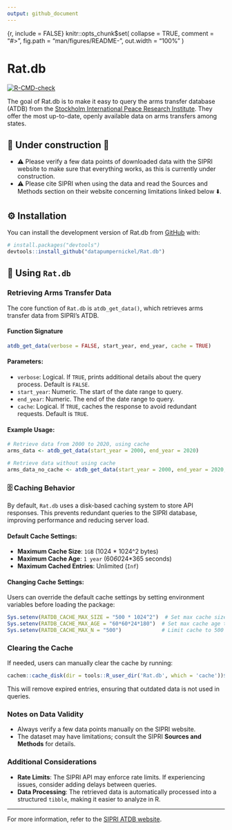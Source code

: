 ```yaml
---
output: github_document
---
```


<!-- README.md is generated from README.Rmd. Please edit that file -->

{r, include = FALSE}
knitr::opts_chunk$set(
  collapse = TRUE,
  comment = "#>",
  fig.path = "man/figures/README-",
  out.width = "100%"
)

# Rat.db

<!-- badges: start -->
[![R-CMD-check](https://github.com/datapumpernickel/Rat.db/actions/workflows/R-CMD-check.yaml/badge.svg)](https://github.com/datapumpernickel/Rat.db/actions/workflows/R-CMD-check.yaml)
<!-- badges: end -->

The goal of Rat.db is to make it easy to query the arms transfer database (ATDB) from 
the [Stockholm International Peace Research Institute](https://www.sipri.org/databases/milex). 
They offer the most up-to-date, openly available data on arms transfers among states. 

## 🚧 Under construction 🚧 

* ⚠️ Please verify a few data points of downloaded data with the SIPRI website
to make sure that everything works, as this is currently under construction. 
* ⚠️ Please cite SIPRI when using the data and read the Sources and Methods 
section on their website concerning limitations linked below ⬇️. 

## ⚙️ Installation

You can install the development version of Rat.db from [GitHub](https://github.com/) with:

```r
# install.packages("devtools")
devtools::install_github("datapumpernickel/Rat.db")
```

## 📌 Using `Rat.db`

### Retrieving Arms Transfer Data

The core function of `Rat.db` is `atdb_get_data()`, which retrieves arms transfer data from SIPRI's ATDB.

#### Function Signature

```r
atdb_get_data(verbose = FALSE, start_year, end_year, cache = TRUE)
```

#### Parameters:
- `verbose`: Logical. If `TRUE`, prints additional details about the query process. Default is `FALSE`.
- `start_year`: Numeric. The start of the date range to query.
- `end_year`: Numeric. The end of the date range to query.
- `cache`: Logical. If `TRUE`, caches the response to avoid redundant requests. Default is `TRUE`.

#### Example Usage:

```r
# Retrieve data from 2000 to 2020, using cache
arms_data <- atdb_get_data(start_year = 2000, end_year = 2020)

# Retrieve data without using cache
arms_data_no_cache <- atdb_get_data(start_year = 2000, end_year = 2020, cache = FALSE)
```

### 🗄️ Caching Behavior

By default, `Rat.db` uses a disk-based caching system to store API responses. This prevents redundant queries to the SIPRI database, improving performance and reducing server load.

#### Default Cache Settings:
- **Maximum Cache Size**: `1GB` (1024 * 1024^2 bytes)
- **Maximum Cache Age**: `1 year` (60*60*24*365 seconds)
- **Maximum Cached Entries**: Unlimited (`Inf`)

#### Changing Cache Settings:
Users can override the default cache settings by setting environment variables before loading the package:

```r
Sys.setenv(RATDB_CACHE_MAX_SIZE = "500 * 1024^2")  # Set max cache size to 500MB
Sys.setenv(RATDB_CACHE_MAX_AGE = "60*60*24*180")  # Set max cache age to 180 days
Sys.setenv(RATDB_CACHE_MAX_N = "500")             # Limit cache to 500 entries
```

### Clearing the Cache
If needed, users can manually clear the cache by running:

```r
cachem::cache_disk(dir = tools::R_user_dir('Rat.db', which = 'cache'))$prune()
```

This will remove expired entries, ensuring that outdated data is not used in queries.

### Notes on Data Validity
- Always verify a few data points manually on the SIPRI website.
- The dataset may have limitations; consult the SIPRI **Sources and Methods** for details.

### Additional Considerations
- **Rate Limits**: The SIPRI API may enforce rate limits. If experiencing issues, consider adding delays between queries.
- **Data Processing**: The retrieved data is automatically processed into a structured `tibble`, making it easier to analyze in R.

---

For more information, refer to the [SIPRI ATDB website](https://www.sipri.org/databases/milex).
